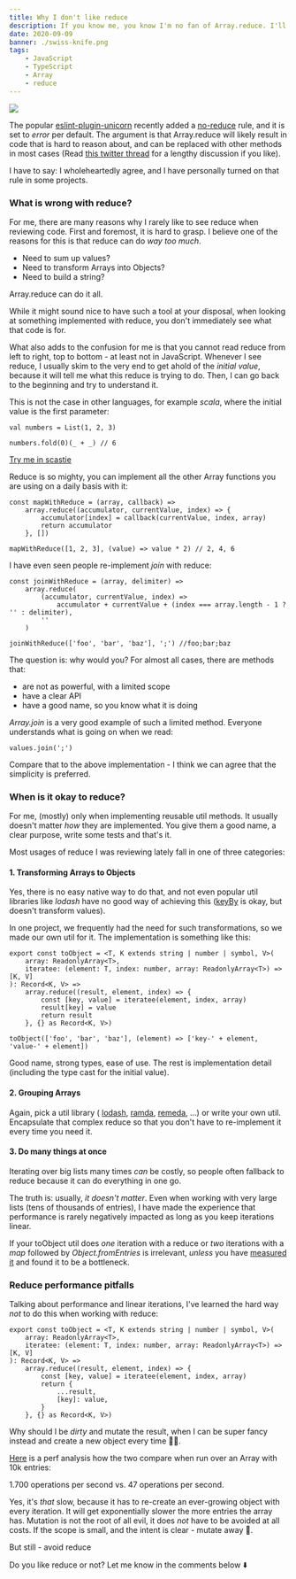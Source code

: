 ```yaml
---
title: Why I don't like reduce
description: If you know me, you know I'm no fan of Array.reduce. I'll explain why in detail in this post.
date: 2020-09-09
banner: ./swiss-knife.png
tags:
    - JavaScript
    - TypeScript
    - Array
    - reduce
---
```



<img src="./swiss-knife.png" />

<Divider />

The popular [eslint-plugin-unicorn](https://github.com/sindresorhus/eslint-plugin-unicorn) recently added a
[no-reduce](https://github.com/sindresorhus/eslint-plugin-unicorn/blob/master/docs/rules/no-reduce.md) rule, and it is set to _error_ per default.
The argument is that Array.reduce will likely result in code that is hard to reason about, and can be replaced with other methods in most cases
(Read [this twitter thread](https://twitter.com/jaffathecake/status/1213077702300852224) for a lengthy discussion if you like).

I have to say: I wholeheartedly agree, and I have personally turned on that rule in some projects.

### What is wrong with reduce?

For me, there are many reasons why I rarely like to see reduce when reviewing code.
First and foremost, it is hard to grasp.
I believe one of the reasons for this is that reduce can do _way too much_.

-   Need to sum up values?
-   Need to transform Arrays into Objects?
-   Need to build a string?

Array.reduce can do it all.

While it might sound nice to have such a tool at your disposal, when looking at something implemented with reduce,
you don't immediately see what that code is for.

What also adds to the confusion for me is that you cannot read reduce from left to right, top to bottom - at least not in JavaScript.
Whenever I see reduce, I usually skim to the very end to get ahold of the _initial value_, because it will tell me what this reduce is trying to do.
Then, I can go back to the beginning and try to understand it.

This is not the case in other languages, for example _scala_, where the initial value is the first parameter:

```java:title=sum-a-list
val numbers = List(1, 2, 3)

numbers.fold(0)(_ + _) // 6
```

[Try me in scastie](https://scastie.scala-lang.org/UShgOD5BRd6ymtKr7VliUQ)

Reduce is so mighty, you can implement all the other Array functions you are using on a daily basis with it:

```js:title=map-with-reduce
const mapWithReduce = (array, callback) =>
    array.reduce((accumulator, currentValue, index) => {
        accumulator[index] = callback(currentValue, index, array)
        return accumulator
    }, [])

mapWithReduce([1, 2, 3], (value) => value * 2) // 2, 4, 6
```

I have even seen people re-implement _join_ with reduce:

```js:title=join-with-reduce
const joinWithReduce = (array, delimiter) =>
    array.reduce(
        (accumulator, currentValue, index) =>
            accumulator + currentValue + (index === array.length - 1 ? '' : delimiter),
        ''
    )

joinWithReduce(['foo', 'bar', 'baz'], ';') //foo;bar;baz
```

The question is: why would you? For almost all cases, there are methods that:

-   are not as powerful, with a limited scope
-   have a clear API
-   have a good name, so you know what it is doing

_Array.join_ is a very good example of such a limited method.
Everyone understands what is going on when we read:

`values.join(';')`

Compare that to the above implementation - I think we can agree that the simplicity is preferred.

### When is it okay to reduce?

For me, (mostly) only when implementing reusable util methods.
It usually doesn't matter _how_ they are implemented.
You give them a good name, a clear purpose, write some tests and that's it.

Most usages of reduce I was reviewing lately fall in one of three categories:

#### 1. Transforming Arrays to Objects

Yes, there is no easy native way to do that, and not even popular util libraries like _lodash_ have no good way of achieving this
([keyBy](https://lodash.com/docs/4.17.15#keyBy) is okay, but doesn't transform values).

In one project, we frequently had the need for such transformations, so we made our own util for it.
The implementation is something like this:

```ts:title=to-object
export const toObject = <T, K extends string | number | symbol, V>(
    array: ReadonlyArray<T>,
    iteratee: (element: T, index: number, array: ReadonlyArray<T>) => [K, V]
): Record<K, V> =>
    array.reduce((result, element, index) => {
        const [key, value] = iteratee(element, index, array)
        result[key] = value
        return result
    }, {} as Record<K, V>)

toObject(['foo', 'bar', 'baz'], (element) => ['key-' + element, 'value-' + element])
```

Good name, strong types, ease of use. The rest is implementation detail (including the type cast for the initial value).

#### 2. Grouping Arrays

Again, pick a util library (
[lodash](https://lodash.com/docs/4.17.15#groupBy),
[ramda](https://ramdajs.com/docs/#groupBy),
[remeda](https://remedajs.com/docs#groupBy), ...)
or write your own util. Encapsulate that complex reduce so that you don't have to re-implement it every time you need it.

#### 3. Do many things at once

Iterating over big lists many times _can_ be costly, so people often fallback to reduce because it can do everything in one go.

The truth is: usually, _it doesn't matter_.
Even when working with very large lists (tens of thousands of entries),
I have made the experience that performance is rarely negatively impacted as long as you keep iterations linear.

If your toObject util does _one_ iteration with a reduce or _two_ iterations with a _map_ followed by _Object.fromEntries_ is irrelevant,
_unless_ you have [measured it](https://cdb.reacttraining.com/react-inline-functions-and-performance-bdff784f5578)
and found it to be a bottleneck.

### Reduce performance pitfalls

Talking about performance and linear iterations, I've learned the hard way _not_ to do this when working with reduce:

```ts:title=immutability-🎉 {7-10}
export const toObject = <T, K extends string | number | symbol, V>(
    array: ReadonlyArray<T>,
    iteratee: (element: T, index: number, array: ReadonlyArray<T>) => [K, V]
): Record<K, V> =>
    array.reduce((result, element, index) => {
        const [key, value] = iteratee(element, index, array)
        return {
            ...result,
            [key]: value,
        }
    }, {} as Record<K, V>)
```

Why should I be _dirty_ and mutate the result, when I can be super fancy instead and create a new object every time 🤔🤦‍.

[Here](https://jsbench.me/svkevt492x/1) is a perf analysis how the two compare when run over an Array with 10k entries:

1.700 operations per second vs. 47 operations per second.

Yes, it's _that_ slow, because it has to re-create an ever-growing object with every iteration.
It will get exponentially slower the more entries the array has.
Mutation is not the root of all evil, it does _not_ have to be avoided at all costs.
If the scope is small, and the intent is clear - mutate away 🚀.

But still - avoid reduce

<Comments>Do you like reduce or not? Let me know in the comments below ⬇️</Comments>
